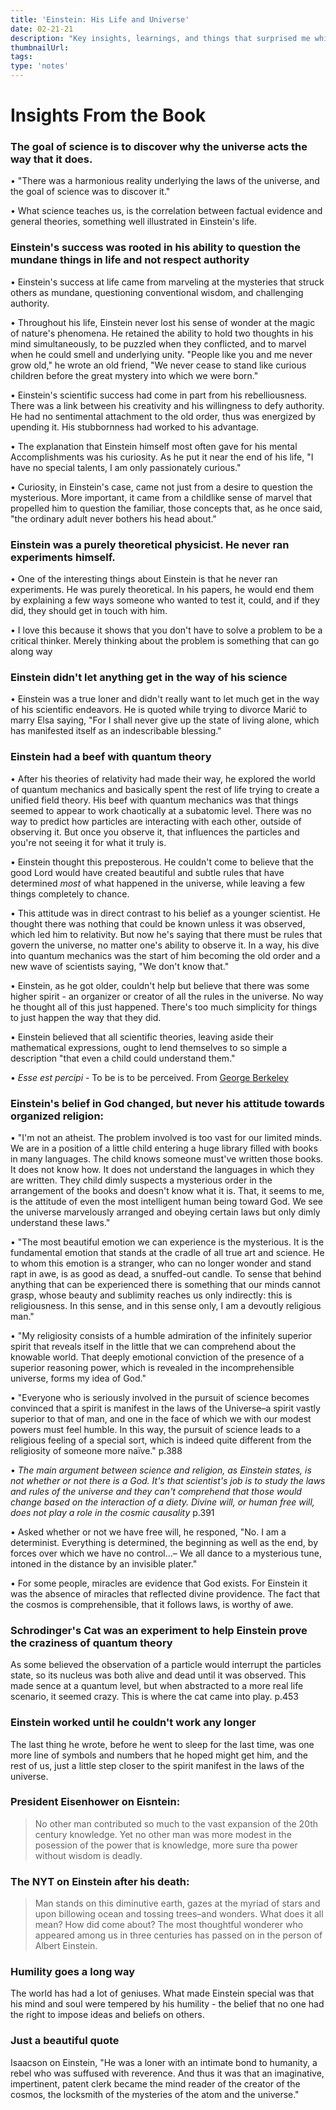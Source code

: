 ```yaml
---
title: 'Einstein: His Life and Universe'
date: 02-21-21
description: "Key insights, learnings, and things that surprised me while reading Einstein's biography."
thumbnailUrl: 
tags: 
type: 'notes'
---
```


# Insights From the Book

### The goal of science is to discover why the universe acts the way that it does.
• "There was a harmonious reality underlying the laws of the universe, and the goal of science was to discover it."

• What science teaches us, is the correlation between factual evidence and general theories, something well illustrated in Einstein's life.

### Einstein's success was rooted in his ability to question the mundane things in life and not respect authority
• Einstein's success at life came from marveling at the mysteries that struck others as mundane, questioning conventional wisdom, and challenging authority.

• Throughout his life, Einstein never lost his sense of wonder at the magic of nature's phenomena. He retained the ability to hold two thoughts in his mind simultaneously, to be puzzled when they conflicted, and to marvel when he could smell and underlying unity. "People like you and me never grow old," he wrote an old friend, "We never cease to stand like curious children before the great mystery into which we were born."

• Einstein's scientific success had come in part from his rebelliousness. There was a link between his creativity and his willingness to defy authority. He had no sentimental attachment to the old order, thus was energized by upending it. His stubbornness had worked to his advantage.

• The explanation that Einstein himself most often gave for his mental Accomplishments was his curiosity. As he put it near the end of his life, "I have no special talents, I am only passionately curious."

• Curiosity, in Einstein's case, came not just from a desire to question the mysterious. More important, it came from a childlike sense of marvel that propelled him to question the familiar, those concepts that, as he once said, "the ordinary adult never bothers his head about."

### Einstein was a purely theoretical physicist. He never ran experiments himself.
• One of the interesting things about Einstein is that he never ran experiments. He was purely theoretical. In his papers, he would end them by explaining a few ways someone who wanted to test it, could, and if they did, they should get in touch with him.

• I love this because it shows that you don't have to solve a problem to be a critical thinker. Merely thinking about the problem is something that can go along way
	
### Einstein didn't let anything get in the way of his science
• Einstein was a true loner and didn't really want to let much get in the way of his scientific endeavors. He is quoted while trying to divorce Marić to marry Elsa saying, "For I shall never give up the state of living alone, which has manifested itself as an indescribable blessing."

### Einstein had a beef with quantum theory
• After his theories of relativity had made their way, he explored the world of quantum mechanics and basically spent the rest of life trying to create a unified field theory. His beef with quantum mechanics was that things seemed to appear to work chaotically at a subatomic level. There was no way to predict how particles are interacting with each other, outside of observing it. But once you observe it, that influences the particles and you're not seeing it for what it truly is.

• Einstein thought this preposterous. He couldn't come to believe that the good Lord would have created beautiful and subtle rules that have determined *most* of what happened in the universe, while leaving a few things completely to chance. 

• This attitude was in direct contrast to his belief as a younger scientist. He thought there was nothing that could be known unless it was observed, which led him to relativity. But now he's saying that there must be rules that govern the universe, no matter one's ability to observe it. In a way, his dive into quantum mechanics was the start of him becoming the old order and a new wave of scientists saying, "We don't know that." 

• Einstein, as he got older, couldn't help but believe that there was some higher spirit - an organizer or creator of all the rules in the universe. No way he thought all of this just happened. There's too much simplicity for things to just happen the way that they did.

• Einstein believed that all scientific theories, leaving aside their mathematical expressions, ought to lend themselves to so simple a description "that even a child could understand them."
	
• *Esse est percipi* - To be is to be perceived. From [George Berkeley](https://en.wikipedia.org/wiki/George_Berkeley#:~:text=Berkeley's%20immaterialism%20argues%20that%20%22esse,God's%20nothing%20can%20be%20real.)

### Einstein's belief in God changed, but never his attitude towards organized religion:
• "I'm not an atheist. The problem involved is too vast for our limited minds. We are in a position of a little child entering a huge library filled with books in many languages. The child knows someone must've written those books. It does not know how. It does not understand the languages in which they are written. They child dimly suspects a mysterious order in the arrangement of the books and doesn't know what it is. That, it seems to me, is the attitude of even the most intelligent human being toward God. We see the universe marvelously arranged and obeying certain laws but only dimly understand these laws."

• "The most beautiful emotion we can experience is the mysterious. It is the fundamental emotion that stands at the cradle of all true art and science. He to whom this emotion is a stranger, who can no longer wonder and stand rapt in awe, is as good as dead, a snuffed-out candle. To sense that behind anything that can be experienced there is something that our minds cannot grasp, whose beauty and sublimity reaches us only indirectly: this is religiousness. In this sense, and in this sense only, I am a devoutly religious man."

• "My religiosity consists of a humble admiration of the infinitely superior spirit that reveals itself in the little that we can comprehend about the knowable world. That deeply emotional conviction of the presence of a superior reasoning power, which is revealed in the incomprehensible universe, forms my idea of God."

• "Everyone who is seriously involved in the pursuit of science becomes convinced that a spirit is manifest in the laws of the Universe–a spirit vastly superior to that of man, and one in the face of which we with our modest powers must feel humble. In this way, the pursuit of science leads to a religious feeling of a special sort, which is indeed quite different from the religiosity of someone more naïve." p.388

• *The main argument between science and religion, as Einstein states, is not whether or not there is a God. It's that scientist's job is to study the laws and rules of the universe and they can't comprehend that those would change based on the interaction of a diety. Divine will, or human free will, does not play a role in the cosmic causality* p.391

• Asked whether or not we have free will, he responed, "No. I am a determinist. Everything is determined, the beginning as well as the end, by forces over which we have no control...– We all dance to a mysterious tune, intoned in the distance by an invisible plater."

• For some people, miracles are evidence that God exists. For Einstein it was the absence of miracles that reflected divine providence. The fact that the cosmos is comprehensible, that it follows laws, is worthy of awe.

### Schrodinger's Cat was an experiment to help Einstein prove the craziness of quantum theory

As some believed the observation of a particle would interrupt the particles state, so its nucleus was both alive and dead until it was observed. This made sence at a quantum level, but when abstracted to a more real life scenario, it seemed crazy. This is where the cat came into play. p.453

### Einstein worked until he couldn't work any longer
The last thing he wrote, before he went to sleep for the last time, was one more line of symbols and numbers that he hoped might get him, and the rest of us, just a little step closer to the spirit manifest in the laws of the universe.

### President Eisenhower on Eisntein:
<blockquote>
No other man contributed so much to the vast expansion of the 20th century knowledge. Yet no other man was more modest in the posession of the power that is knowledge, more sure tha power without wisdom is deadly.
</blockquote>

### The NYT on Einstein after his death:

<blockquote>
Man stands on this diminutive earth, gazes at the myriad of stars and upon billowing ocean and tossing trees–and wonders. What does it all mean? How did come about? The most thoughtful wonderer who appeared among us in three centuries has passed on in the person of Albert Einstein.
</blockquote>


### Humility goes a long way
The world has had a lot of geniuses. What made Einstein special was that his mind and soul were tempered by his humility - the belief that no one had the right to impose ideas and beliefs on others. 

### Just a beautiful quote
Isaacson on Einstein, "He was a loner with an intimate bond to humanity, a rebel who was suffused with reverence. And thus it was that an imaginative, impertinent, patent clerk became the mind reader of the creator of the cosmos, the locksmith of the mysteries of the atom and the universe."
